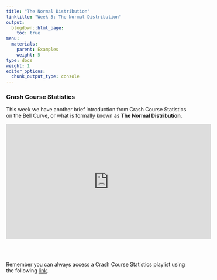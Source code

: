 ```yaml
---
title: "The Normal Distribution"
linktitle: "Week 5: The Normal Distribution"
output:
  blogdown::html_page:
    toc: true
menu:
  materials:
    parent: Examples
    weight: 5
type: docs
weight: 1
editor_options: 
  chunk_output_type: console
---
```


### Crash Course Statistics
This week we have another brief introduction from Crash Course Statistics on the Bell Curve, or what is formally known as **The Normal Distribution**.

<p align="center">
<iframe width="560" height="315" src="https://www.youtube.com/embed/rBjft49MAO8" frameborder="0" allow="accelerometer; autoplay; encrypted-media; gyroscope; picture-in-picture" allowfullscreen></iframe>
</p>
<br>
<br>

Remember you can always access a Crash Course Statistics playlist using the following  [link](https://www.youtube.com/playlist?list=PL8dPuuaLjXtNM_Y-bUAhblSAdWRnmBUcr){target="_blank"}.

